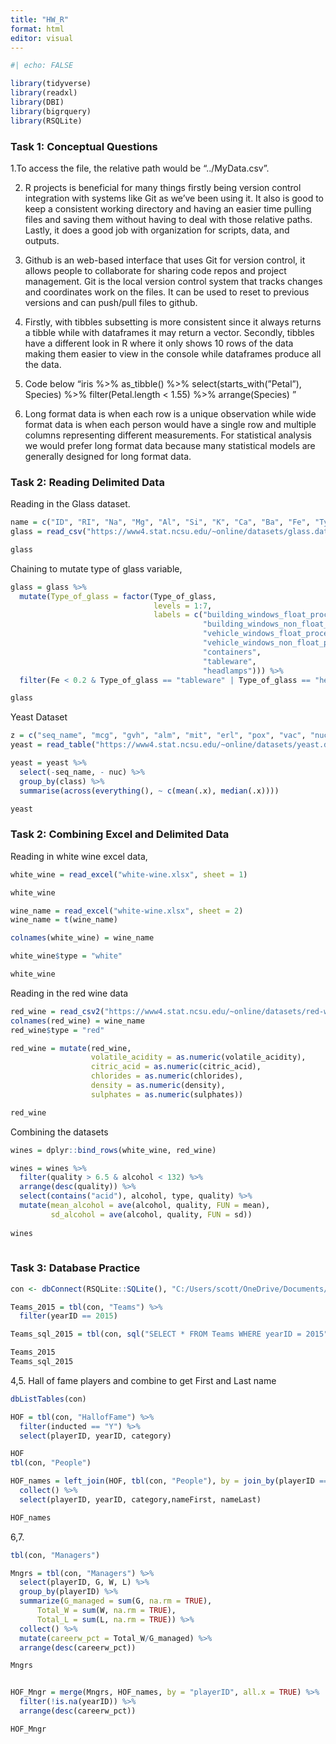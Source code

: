 ```yaml
---
title: "HW_R"
format: html
editor: visual
---
```

```r
#| echo: FALSE

library(tidyverse)
library(readxl)
library(DBI)
library(bigrquery)
library(RSQLite)
```

### Task 1: Conceptual Questions

1.To access the file, the relative path would be "../MyData.csv".

2. R projects is beneficial for many things firstly being version control integration with systems like Git as we've been using it. It also is good to keep a consistent working directory and having an easier time pulling files and saving them without having to deal with those relative paths. Lastly, it does a good job with organization for scripts, data, and outputs.

3. Github is an web-based interface that uses Git for version control, it allows people to collaborate for sharing code repos and project management. Git is the local version control system that tracks changes and coordinates work on the files. It can be used to reset to previous versions and can push/pull files to github.

4. Firstly, with tibbles subsetting is more consistent since it always returns a tibble while with dataframes it may return a vector. Secondly, tibbles have a different look in R where it only shows 10 rows of the data making them easier to view in the console while dataframes produce all the data.

5. Code below
"iris %>%
  as_tibble() %>%
  select(starts_with("Petal"), Species) %>%
  filter(Petal.length < 1.55) %>%
  arrange(Species)
"

6. Long format data is when each row is a unique observation while wide format data is when each person would have a single row and multiple columns representing different measurements. For statistical analysis we would prefer long format data because many statistical models are generally designed for long format data.


### Task 2: Reading Delimited Data
Reading in the Glass dataset.
```r
name = c("ID", "RI", "Na", "Mg", "Al", "Si", "K", "Ca", "Ba", "Fe", "Type_of_glass")
glass = read_csv("https://www4.stat.ncsu.edu/~online/datasets/glass.data", col_names = name)

glass
```

Chaining to mutate type of glass variable,

```r
glass = glass %>%
  mutate(Type_of_glass = factor(Type_of_glass,
                                levels = 1:7,
                                labels = c("building_windows_float_processed",
                                           "building_windows_non_float_processed",
                                           "vehicle_windows_float_processed",
                                           "vehicle_windows_non_float_processed",
                                           "containers",
                                           "tableware",
                                           "headlamps"))) %>%
  filter(Fe < 0.2 & Type_of_glass == "tableware" | Type_of_glass == "headlamps")

glass
```

Yeast Dataset
```r
z = c("seq_name", "mcg", "gvh", "alm", "mit", "erl", "pox", "vac", "nuc", "class")
yeast = read_table("https://www4.stat.ncsu.edu/~online/datasets/yeast.data",  col_names = z)

yeast = yeast %>%
  select(-seq_name, - nuc) %>%
  group_by(class) %>%
  summarise(across(everything(), ~ c(mean(.x), median(.x))))

yeast
```

### Task 2: Combining Excel and Delimited Data

Reading in white wine excel data,
```r
white_wine = read_excel("white-wine.xlsx", sheet = 1)

white_wine

wine_name = read_excel("white-wine.xlsx", sheet = 2)
wine_name = t(wine_name)

colnames(white_wine) = wine_name

white_wine$type = "white"

white_wine
```


Reading in the red wine data
```r
red_wine = read_csv2("https://www4.stat.ncsu.edu/~online/datasets/red-wine.csv")
colnames(red_wine) = wine_name
red_wine$type = "red"

red_wine = mutate(red_wine,
                  volatile_acidity = as.numeric(volatile_acidity),
                  citric_acid = as.numeric(citric_acid),
                  chlorides = as.numeric(chlorides),
                  density = as.numeric(density),
                  sulphates = as.numeric(sulphates))

red_wine
```

Combining the datasets
```r
wines = dplyr::bind_rows(white_wine, red_wine)

wines = wines %>%
  filter(quality > 6.5 & alcohol < 132) %>%
  arrange(desc(quality)) %>%
  select(contains("acid"), alcohol, type, quality) %>%
  mutate(mean_alcohol = ave(alcohol, quality, FUN = mean),
         sd_alcohol = ave(alcohol, quality, FUN = sd))
  
wines
  
```


### Task 3: Database Practice

```r
con <- dbConnect(RSQLite::SQLite(), "C:/Users/scott/OneDrive/Documents/ST 558/Homework3/lahman.db")

Teams_2015 = tbl(con, "Teams") %>%
  filter(yearID == 2015)

Teams_sql_2015 = tbl(con, sql("SELECT * FROM Teams WHERE yearID = 2015"))

Teams_2015
Teams_sql_2015
```

4,5. Hall of fame players and combine to get First and Last name
```r
dbListTables(con)

HOF = tbl(con, "HallofFame") %>%
  filter(inducted == "Y") %>%
  select(playerID, yearID, category)

HOF
tbl(con, "People")

HOF_names = left_join(HOF, tbl(con, "People"), by = join_by(playerID == playerID)) %>%
  collect() %>%
  select(playerID, yearID, category,nameFirst, nameLast)

HOF_names
```


6,7.
```r
tbl(con, "Managers")

Mngrs = tbl(con, "Managers") %>%
  select(playerID, G, W, L) %>%
  group_by(playerID) %>%
  summarize(G_managed = sum(G, na.rm = TRUE),
      Total_W = sum(W, na.rm = TRUE),
      Total_L = sum(L, na.rm = TRUE)) %>%
  collect() %>%
  mutate(careerw_pct = Total_W/G_managed) %>%
  arrange(desc(careerw_pct))

Mngrs


HOF_Mngr = merge(Mngrs, HOF_names, by = "playerID", all.x = TRUE) %>%
  filter(!is.na(yearID)) %>%
  arrange(desc(careerw_pct))

HOF_Mngr

```


